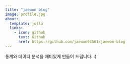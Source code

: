 ```yaml
---
title: "jaewon blog"
image: profile.jpg
about:
  template: jolla
  links:
    - icon: github
      text: Github
      href: https://github.com/jaewon03561/jaewon-blog
---
```


통계와 데이터 분석을 재미있게 만들어 드립니다. :)
